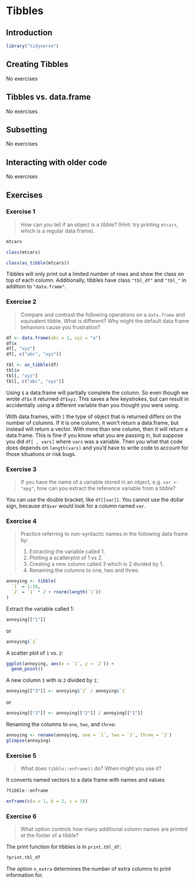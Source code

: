 # Tibbles

## Introduction

```r
library("tidyverse")
```

## Creating Tibbles

No exercises

## Tibbles vs. data.frame

No exercises

## Subsetting

No exercises

## Interacting with older code

No exercises

## Exercises

### Exercise 1 {.exercise}

> How can you tell if an object is a tibble? (Hint: try printing `mtcars`, which is a regular data frame).

```r
mtcars
```

```r
class(mtcars)
```

```r
class(as_tibble(mtcars))
```

Tibbles will only print out a limited number of rows and show the class on top of each column. Additionally, tibbles have class `"tbl_df"` and `"tbl_"` in addition to `"data.frame"`.

### Exercise 2 {.exercise}

> Compare and contrast the following operations on a `data.frame` and equivalent tibble. What is different? Why might the default data frame behaviors cause you frustration?

```r
df <- data.frame(abc = 1, xyz = "a")
df$x
df[, "xyz"]
df[, c("abc", "xyz")]
```

```r
tbl <- as_tibble(df)
tbl$x
tbl[, "xyz"]
tbl[, c("abc", "xyz")]
```

Using `$` a data.frame will partially complete the column. So even though we wrote `df$x` it returned `df$xyz`. This saves a few keystrokes, but can result in accidentally using a different variable than you thought you were using.

With data.frames, with `[` the type of object that is returned differs on the number of columns. If it is one column, it won't return a data.frame, but instead will return a vector. With more than one column, then it will return a data.frame. This is fine if you know what you are passing in, but suppose you did `df[ , vars]` where `vars` was a variable. Then you what that code does depends on `length(vars)` and you'd have to write code to account for those situations or risk bugs.

### Exercise 3 {.exercise}

> If you have the name of a variable stored in an object, e.g. `var <- "mpg"`, how can you extract the reference variable from a tibble?

You can use the double bracket, like `df[[var]]`. You cannot use the dollar sign, because `df$var` would look for a column named `var`. 

### Exercise 4 {.exercise}

> Practice referring to non-syntactic names in the following data frame by:
> 
>    1. Extracting the variable called 1.
>    2. Plotting a scatterplot of 1 vs 2.
>    3. Creating a new column called 3 which is 2 divided by 1.
>    4. Renaming the columns to one, two and three.


```r
annoying <- tibble(
  `1` = 1:10,
  `2` = `1` * 2 + rnorm(length(`1`))
)
```

Extract the variable called 1:
```r
annoying[["1"]]
```
or
```r
annoying$`1`
```

A scatter plot of `1` vs. `2`:
```r
ggplot(annoying, aes(x = `1`, y = `2`)) +
  geom_point()
```

A new column `3` with is `2` divided by `1`:
```r
annoying[["3"]] <- annoying$`2` / annoying$`1`
```
or
```r
annoying[["3"]] <- annoying[["2"]] / annoying[["1"]]
```


Renaming the columns to `one`, `two`, and `three`:
```r
annoying <- rename(annoying, one = `1`, two = `2`, three = `3`)
glimpse(annoying)
```

### Exercise 5 {.exercise}

> What does `tibble::enframe()` do? When might you use it?

It converts named vectors to a data frame with names and values
```r
?tibble::enframe
```

```r
enframe(c(a = 1, b = 2, c = 3))
```


### Exercise 6 {.exercise}

> What option controls how many additional column names are printed at the footer of a tibble?

The print function for tibbles is in `print.tbl_df`:
```r
?print.tbl_df
```
The option `n_extra` determines the number of extra columns to print information for.



